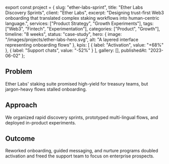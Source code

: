 ﻿export const project = {
  slug: "ether-labs-sprint",
  title: "Ether Labs Discovery Sprints",
  client: "Ether Labs",
  excerpt:
    "Designing trust-first Web3 onboarding that translated complex staking workflows into human-centric language.",
  services: ["Product Strategy", "Growth Experiments"],
  tags: ["Web3", "Fintech", "Experimentation"],
  categories: ["Product", "Growth"],
  timeline: "8 weeks",
  status: "case-study",
  hero: {
    image: "/images/projects/ether-labs-hero.svg",
    alt: "A layered interface representing onboarding flows"
  },
  kpis: [
    { label: "Activation", value: "+68%" },
    { label: "Support chats", value: "-52%" }
  ],
  gallery: [],
  publishedAt: "2023-06-02"
};

## Problem

Ether Labs' staking suite promised high-yield for treasury teams, but jargon-heavy flows stalled onboarding.

## Approach

We organized rapid discovery sprints, prototyped multi-lingual flows, and deployed in-product experiments.

## Outcome

Reworked onboarding, guided messaging, and nurture programs doubled activation and freed the support team to focus on enterprise prospects.
